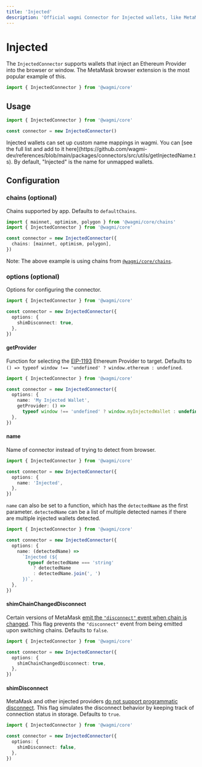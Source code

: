 ```yaml
---
title: 'Injected'
description: 'Official wagmi Connector for Injected wallets, like MetaMask.'
---
```



# Injected

The `InjectedConnector` supports wallets that inject an Ethereum Provider into the browser or window. The MetaMask browser extension is the most popular example of this.

```ts
import { InjectedConnector } from '@wagmi/core'
```

## Usage

```ts
import { InjectedConnector } from '@wagmi/core'

const connector = new InjectedConnector()
```

<Callout type="info">
  Injected wallets can set up custom name mappings in wagmi. You can [see the
  full list and add to it
  here](https://github.com/wagmi-dev/references/blob/main/packages/connectors/src/utils/getInjectedName.ts).
  By default, "Injected" is the name for unmapped wallets.
</Callout>

## Configuration

### chains (optional)

Chains supported by app. Defaults to `defaultChains`.

```ts {5}
import { mainnet, optimism, polygon } from '@wagmi/core/chains'
import { InjectedConnector } from '@wagmi/core'

const connector = new InjectedConnector({
  chains: [mainnet, optimism, polygon],
})
```

Note: The above example is using chains from [`@wagmi/core/chains`](/core/chains#wagmicorechains).

### options (optional)

Options for configuring the connector.

```ts {4-6}
import { InjectedConnector } from '@wagmi/core'

const connector = new InjectedConnector({
  options: {
    shimDisconnect: true,
  },
})
```

#### getProvider

Function for selecting the [EIP-1193](https://eips.ethereum.org/EIPS/eip-1193) Ethereum Provider to target. Defaults to `() => typeof window !== 'undefined' ? window.ethereum : undefined`.

```ts {6-7}
import { InjectedConnector } from '@wagmi/core'

const connector = new InjectedConnector({
  options: {
    name: 'My Injected Wallet',
    getProvider: () =>
      typeof window !== 'undefined' ? window.myInjectedWallet : undefined,
  },
})
```

#### name

Name of connector instead of trying to detect from browser.

```ts {5}
import { InjectedConnector } from '@wagmi/core'

const connector = new InjectedConnector({
  options: {
    name: 'Injected',
  },
})
```

`name` can also be set to a function, which has the `detectedName` as the first parameter. `detectedName` can be a list of multiple detected names if there are multiple injected wallets detected.

```ts {5-10}
import { InjectedConnector } from '@wagmi/core'

const connector = new InjectedConnector({
  options: {
    name: (detectedName) =>
      `Injected (${
        typeof detectedName === 'string'
          ? detectedName
          : detectedName.join(', ')
      })`,
  },
})
```

#### shimChainChangedDisconnect

Certain versions of MetaMask [emit the `"disconnect"` event when chain is changed](https://github.com/MetaMask/metamask-extension/issues/13375#issuecomment-1027663334). This flag prevents the `"disconnect"` event from being emitted upon switching chains. Defaults to `false`.

```ts {5}
import { InjectedConnector } from '@wagmi/core'

const connector = new InjectedConnector({
  options: {
    shimChainChangedDisconnect: true,
  },
})
```

#### shimDisconnect

MetaMask and other injected providers [do not support programmatic disconnect](https://github.com/MetaMask/metamask-extension/issues/10353). This flag simulates the disconnect behavior by keeping track of connection status in storage. Defaults to `true`.

```ts {5}
import { InjectedConnector } from '@wagmi/core'

const connector = new InjectedConnector({
  options: {
    shimDisconnect: false,
  },
})
```
